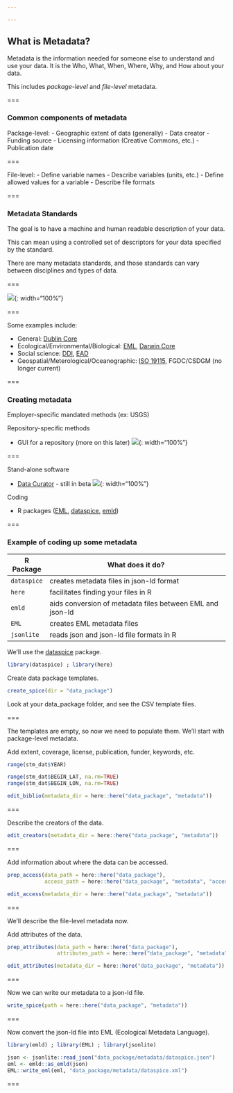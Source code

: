 ```yaml
---

---
```


## What is Metadata?

Metadata is the information needed for someone else to understand and use your data.  It is the Who, What, When, Where, Why, and How about your data.  

This includes _package-level_ and _file-level_ metadata.  

===

### Common components of metadata

Package-level:
 - Geographic extent of data (generally)
 - Data creator
 - Funding source
 - Licensing information (Creative Commons, etc.)
 - Publication date

===

File-level:
 - Define variable names
 - Describe variables (units, etc.)
 - Define allowed values for a variable
 - Describe file formats

===

### Metadata Standards

The goal is to have a machine and human readable description of your data. 

This can mean using a controlled set of descriptors for your data specified by the standard. 

There are many metadata standards, and those standards can vary between disciplines
and types of data.  

===

![]({% include asset.html path="images/standards_xkcd.png" %}){: width="100%"} 

===

Some examples include:

   - General: [Dublin Core](http://dublincore.org/)
   - Ecological/Environmental/Biological: [EML](https://knb.ecoinformatics.org/external//emlparser/docs/index.html), [Darwin Core](https://dwc.tdwg.org/)
   - Social science: [DDI](http://www.ddialliance.org/), [EAD](https://www.loc.gov/ead/) 
   - Geospatial/Meterological/Oceanographic: [ISO 19115](https://www.iso.org/standard/53798.html), FGDC/CSDGM (no longer current)

===

### Creating metadata

Employer-specific mandated methods (ex: USGS)

Repository-specific methods

   - GUI for a repository (more on this later)
     ![]({% include asset.html path="images/knb_snap.PNG" %}){: width="100%"} 
     
===     
   
Stand-alone software
   
   - [Data Curator](https://github.com/ODIQueensland/data-curator) - still in beta
     ![]({% include asset.html path="images/Data_Curator_snap.PNG" %}){: width="100%"} 

Coding 

   - R packages ([EML](https://github.com/ropensci/EML), [dataspice](https://github.com/ropenscilabs/dataspice), [emld](https://github.com/ropensci/emld))

===

### Example of coding up some metadata  

| R Package   | What does it do?                                           |
|-------------+------------------------------------------------------------|
| `dataspice` | creates metadata files in json-ld format                   |
| `here`      | facilitates finding your files in R                        |
| `emld`      | aids conversion of metadata files between EML and json-ld  |
| `EML`       | creates EML metadata files                                 |
| `jsonlite`  | reads json and json-ld file formats in R                   |


We'll use the [dataspice](https://github.com/ropenscilabs/dataspice) package. 

```r
library(dataspice) ; library(here)
```

Create data package templates.

```r
create_spice(dir = "data_package")
```
 
Look at your data_package folder, and see the CSV template files. 
 
=== 
 
The templates are empty, so now we need to populate them. 
We'll start with package-level metadata. 

Add extent, coverage, license, publication, funder, keywords, etc. 

```r
range(stm_dat$YEAR)

range(stm_dat$BEGIN_LAT, na.rm=TRUE)
range(stm_dat$BEGIN_LON, na.rm=TRUE)
```
  
```r
edit_biblio(metadata_dir = here::here("data_package", "metadata"))
```

===

Describe the creators of the data. 

```r
edit_creators(metadata_dir = here::here("data_package", "metadata"))
```

===

Add information about where the data can be accessed.

```r
prep_access(data_path = here::here("data_package"),
            access_path = here::here("data_package", "metadata", "access.csv"))
```
  
```r
edit_access(metadata_dir = here::here("data_package", "metadata"))
```

===

We'll describe the file-level metadata now.

Add attributes of the data.

```r
prep_attributes(data_path = here::here("data_package"),
                attributes_path = here::here("data_package", "metadata", "attributes.csv"))  
```
  
```r
edit_attributes(metadata_dir = here::here("data_package", "metadata"))
```

===

Now we can write our metadata to a json-ld file.

```r
write_spice(path = here::here("data_package", "metadata"))
```

===

Now convert the json-ld file into EML (Ecological Metadata Language).

```r
library(emld) ; library(EML) ; library(jsonlite)

json <- jsonlite::read_json("data_package/metadata/dataspice.json")
eml <- emld::as_emld(json)
EML::write_eml(eml, "data_package/metadata/dataspice.xml")
```

===
